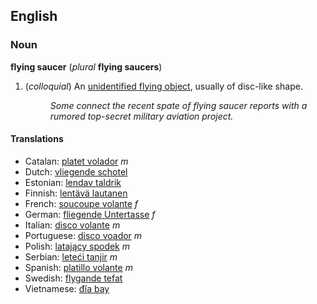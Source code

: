==English==
===Noun===
'''flying saucer''' (''plural'' '''flying saucers''')

#(''colloquial'') An [[unidentified flying object]], usually of disc-like shape.
#: ''Some connect the recent spate of flying saucer reports with a rumored top-secret military aviation project.''

====Translations====
*Catalan: [[platet volador]] ''m''
*Dutch: [[vliegende schotel]]
*Estonian: [[lendav taldrik]]
*Finnish: [[lentävä lautanen]]
*French: [[soucoupe volante]] ''f''
*German: [[fliegende Untertasse]] ''f''
*Italian: [[disco volante]] ''m''
*Portuguese: [[disco voador]] ''m''
*Polish: [[latający spodek]] ''m''
*Serbian: [[leteći tanjir]] ''m''
*Spanish: [[platillo volante]] ''m''
*Swedish: [[flygande tefat]]
*Vietnamese: [[đĩa bay]]